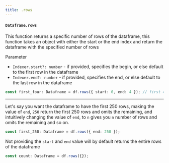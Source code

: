 ```yaml
---
title: .rows
---
```



#### `Dataframe.rows`

This function returns a specific number of rows of the dataframe, this function takes an object with either the start or the end index and return the dataframe with the specified number of rows

Parameter

- `Indexer.start?: number` - if provided, specifies the begin, or else default to the first row in the dataframe
- `Indexer.end?: number` - if provided, specifies the end, or else default to the last row in the dataframe

```typescript
const first_four: Dataframe = df.rows({ start: 0, end: 4 }); // first 4 rows
```

---

Let's say you want the dataframe to have the first 250 rows, making the value of `end`, `250` return the first 250 rows and omits the remaining, and intuitively changing the value of `end`, to `n` gives you `n` number of rows and omits the remaining and so on.

```typescript
const first_250: Dataframe = df.rows({ end: 250 });
```

<Callout type="info">Not providing the `start` and `end` value will by default returns the entire rows of the dataframe</Callout>

```typescript
const count: Dataframe = df.rows({});
```
